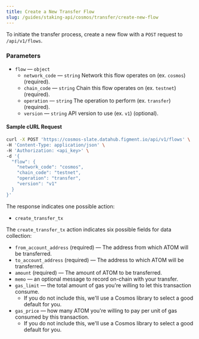 ```yaml
---
title: Create a New Transfer Flow
slug: /guides/staking-api/cosmos/transfer/create-new-flow
---
```


To initiate the transfer process, create a new flow with a `POST` request to `/api/v1/flows`.

### Parameters

- `flow` &mdash; `object`
  - `network_code` &mdash; `string` Network this flow operates on (ex. `cosmos`) (required).
  - `chain_code` &mdash; `string` Chain this flow operates on (ex. `testnet`) (required).
  - `operation` &mdash; `string` The operation to perform (ex. `transfer`) (required).
  - `version` &mdash; `string` API version to use (ex. `v1`) (optional).

#### Sample cURL Request

```bash {5-10}
curl -X POST 'https://cosmos-slate.datahub.figment.io/api/v1/flows' \
-H 'Content-Type: application/json' \
-H 'Authorization: <api_key>' \
-d '{
  "flow": {
    "network_code": "cosmos",
    "chain_code": "testnet",
    "operation": "transfer",
    "version": "v1"
  }
}'
```

The response indicates one possible action:

- `create_transfer_tx`

The `create_transfer_tx` action indicates six possible fields for data collection:

- `from_account_address` (required) &mdash; The address from which ATOM will be transferred.
- `to_account_address` (required) &mdash; The address to which ATOM will be transferred.
- `amount` (required) &mdash; The amount of ATOM to be transferred.
- `memo` &mdash; an optional message to record on-chain with your transfer.
- `gas_limit` &mdash; the total amount of gas you're willing to let this transaction consume.
  - If you do not include this, we'll use a Cosmos library to select a good default for you.
- `gas_price` &mdash; how many ATOM you're willing to pay per unit of gas consumed by this transaction.
  - If you do not include this, we'll use a Cosmos library to select a good default for you.
